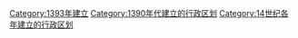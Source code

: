 {{Cat topic in year| topic=建立的行政区划|year=1393}}
[[Category:1393年建立|Category:1393年建立]]
[[Category:1390年代建立的行政区划|Category:1390年代建立的行政区划]]
[[Category:14世纪各年建立的行政区划|Category:14世纪各年建立的行政区划]]